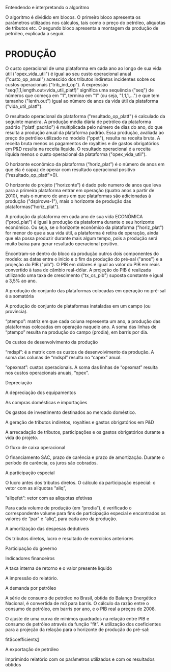 Entendendo e interpretando o algoritmo

O algoritmo é dividido em blocos. O primeiro bloco apresenta os parâmetros utilizados nos cálculos, tais como o preço do petróleo, alíquotas de tributos etc. O segundo bloco apresenta a montagem da produção de petróleo, explicada a seguir. 

= PRODUÇÃO =

O custo operacional de uma plataforma em cada ano ao longo de sua vida útil ("opex_vida_util") é igual ao seu custo operacional anual ("custo_op_anual") acrescido dos tributos indiretos incidentes sobre os custos operacionais ("trib_ind_op"). A expressão "seq(1,1,length.out=vida_util_platf)" significa uma sequência ("seq") de números que começa em "1", termina em "1" (ou seja, "1,1,1,...") e que tem tamanho ("lenth.out") igual ao número de anos da vida útil da plataforma ("vida_util_platf"). 

O resultado operacional da plataforma ("resultado_op_platf") é calculado da seguinte maneira. A produção média diária de petróleo da plataforma padrão ("platf_padrão") é multiplicada pelo número de dias do ano, do que resulta a produção anual da plataforma padrão. Essa produção, avaliada ao preço do petróleo utilizado no modelo ("ppet"), resulta na receita bruta. A receita bruta menos os pagamentos de royalties e de gastos obrigatórios em P&D resulta na receita líquida. O resultado operacional é a receita líquida menos o custo operacional da plataforma ("opex_vida_util"). 

O horizonte econômico da plataforma (“horiz_plat”) é o número de anos em que ela é capaz de operar com resultado operacional positivo ("resultado_op_platf">0).
  
O horizonte do projeto (“horizonte”) é dado pelo numero de anos que leva para a primeira plataforma entrar em operação (quatro anos a partir de 2010), mais o numero de anos em que plataformas são adicionadas à produção ("dsplrows-1"), mais o horizonte de produção das plataformas("horiz_plat").

A produção da plataforma em cada ano de sua vida ECONÔMICA ("prod_plat") é igual à produção da plataforma durante o seu horizonte econômico. Ou seja, se o horizonte econômico da plataforma ("horiz_plat") for menor do que a sua vida útil, a plataforma é retira de operação, ainda que ela possa produzir durante mais algum tempo, pois a produção será muito baixa para gerar resultado operacional positivo. 

Encontram-se dentro do bloco da produção outros dois componentes do modelo: as datas entre o início e o fim da produção do pré-sal ("anos") e a projeção do PIB ("pib"). O PIB em dólares é igual ao valor do PIB em reais convertido à taxa de câmbio real-dólar. A projeção do PIB é realizada utilizando uma taxa de crescimento ("tx_cs_pib") suposta constante e igual a 3,5% ao ano. 



A produção do conjunto das plataformas colocadas em operação no pré-sal é a somatória

A produção do conjunto de plataformas instaladas em um campo (ou província). 

“ptempo”: matriz em que cada coluna representa um ano, a produção das plataformas colocadas em operação naquele ano. A soma das linhas de “ptempo” resulta na produção do campo (prodia), em barris por dia. 

Os custos de desenvolvimento da produção

“mdspl”: é a matrix com os custos de desenvolvimento da produção. A soma das colunas de “mdspl” resulta no “capex” anual. 

“opexmat”: custos operacionais. A soma das linhas de “opexmat” resulta nos custos operacionais anuais, “opex”. 

Depreciação

A depreciação dos equipamentos

As compras domésticas e importações

Os gastos de investimento destinados ao mercado doméstico. 

A geração de tributos indiretos, royalties e gastos obrigatórios em P&D

A arrecadação de tributos, participações e os gastos obrigatórios durante a vida do projeto. 

O fluxo de caixa operacional

O financiamento
SAC, prazo de carência e prazo de amortização. Durante o período de carência, os juros são cobrados. 

A participação especial

O lucro antes dos tributos diretos. O cálculo da participação especial: o vetor com as alíquotas “aliq”,

”aliqefet”: vetor com as alíquotas efetivas

Para cada volume de produção (em “prodia”), é verificado o correspondente volume para fins de participação especial e encontrados os valores de “par” e “aliq”, para cada ano da produção. 

A amortização das despesas dedutíveis

Os tributos diretos, lucro e resultado de exercícios anteriores

Participação do governo 

Indicadores financeiros

A taxa interna de retorno e o valor presente líquido

A impressão do relatório. 

A demanda por petróleo

A série de consumo de petróleo no Brasil, obtida do Balanço Energético Nacional, é convertida de m3 para barris. O cálculo da razão entre o consumo de petróleo, em barris por ano, e o PIB real a preços de 2008. 

O ajuste de uma curva de mínimos quadrados na relação entre PIB e consumo de petróleo através da função “fit”. A utilização dos coeficientes para a projeção da relação para o horizonte de produção do pré-sal:

fit$coefficients[[1]]

A exportação de petróleo

Imprimindo relatório com os parâmetros utilizados e com os resultados obtidos